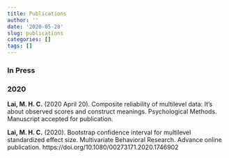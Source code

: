 ```yaml
---
title: Publications
author: ''
date: '2020-05-28'
slug: publications
categories: []
tags: []
---
```


### In Press

### 2020

**Lai, M. H. C.** (2020 April 20). Composite reliability of multilevel data: It's about observed
scores and construct meanings. Psychological Methods. Manuscript accepted for
publication.

**Lai, M. H. C.** (2020). Bootstrap confidence interval for multilevel standardized effect size.
Multivariate Behavioral Research. Advance online publication.
https://doi.org/10.1080/00273171.2020.1746902